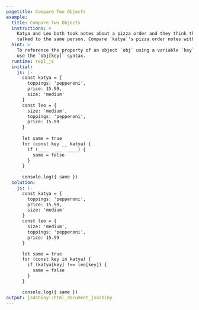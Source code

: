 ```yaml
---
pagetitle: Compare Two Objects
example:
  title: Compare Two Objects
  instructions: > 
    Katya and Leo both took notes about a pizza order and they think they
    talked to the same person. Compare `katya`'s pizza order notes with `leo`'s.
  hint: > 
    To reference the property of an object `obj` using a variable `key`, 
    use the `obj[key]` syntax.
  runtime: repl_js
  initial:
    js: |-
      const katya = {
        toppings: 'pepperoni',
        price: 15.99,
        size: 'medium'
      }
      const leo = {
        size: 'medium',
        toppings: 'pepperoni',
        price: 15.99
      }
    
      let same = true
      for (const key __ katya) {
        if (____  ___  ____) {
          same = false
        }
      }
    
      console.log({ same })
  solution:
    js: |-
      const katya = {
        toppings: 'pepperoni',
        price: 15.99,
        size: 'medium'
      }
      const leo = {
        size: 'medium',
        toppings: 'pepperoni',
        price: 15.99
      }

      let same = true
      for (const key in katya) {
        if (katya[key] !== leo[key]) {
          same = false
        }
      }

      console.log({ same })
output: js4shiny::html_document_js4shiny
---
```

